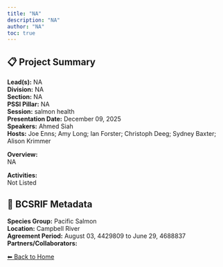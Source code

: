 ```yaml
---
title: "NA"
description: "NA"
author: "NA"
toc: true
---
```


## 📋 Project Summary

**Lead(s):** NA  
**Division:** NA  
**Section:** NA  
**PSSI Pillar:** NA  
**Session:** salmon health  
**Presentation Date:** December 09, 2025  
**Speakers:** Ahmed Siah  
**Hosts:** Joe Enns; Amy Long; Ian Forster; Christoph Deeg; Sydney Baxter; Alison Krimmer  

**Overview:**  
NA   

**Activities:**  
Not Listed

## 🧬 BCSRIF Metadata

**Species Group:** Pacific Salmon  
**Location:** Campbell River  
**Agreement Period:** August 03, 4429809 to June 29, 4688837  
**Partners/Collaborators:**   

[⬅ Back to Home](../index.qmd)
